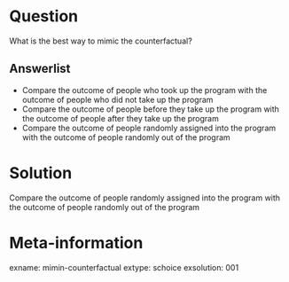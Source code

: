 Question
========
What is the best way to mimic the counterfactual?

Answerlist
----------
* Compare the outcome of people who took up the program with the outcome of people who did not take up the program
* Compare the outcome of people before they take up the program with the outcome of people after they take up the program
* Compare the outcome of people randomly assigned into the program with the outcome of people randomly out of the program

Solution
========
Compare the outcome of people randomly assigned into the program with the outcome of people randomly out of the program

Meta-information
================
exname: mimin-counterfactual
extype: schoice
exsolution: 001